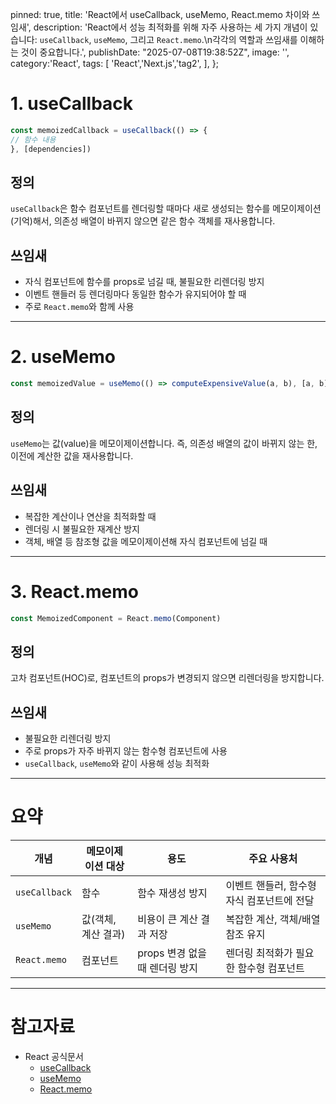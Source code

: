 
  pinned: true,
  title: 'React에서 useCallback, useMemo, React.memo 차이와 쓰임새',
  description: 'React에서 성능 최적화를 위해 자주 사용하는 세 가지 개념이 있습니다: `useCallback`, `useMemo`, 그리고 `React.memo`.\n각각의 역할과 쓰임새를 이해하는 것이 중요합니다.',
  publishDate: "2025-07-08T19:38:52Z",
  image: '',
  category:'React',
  tags: [
    'React','Next.js','tag2',
  ],
};

# 1. useCallback
```jsx
const memoizedCallback = useCallback(() => {
// 함수 내용
}, [dependencies])
```

## 정의
  `useCallback`은 함수 컴포넌트를 렌더링할 때마다 새로 생성되는 함수를 메모이제이션(기억)해서, 의존성 배열이 바뀌지 않으면 같은 함수 객체를 재사용합니다.

## 쓰임새
  - 자식 컴포넌트에 함수를 props로 넘길 때, 불필요한 리렌더링 방지  
  - 이벤트 핸들러 등 렌더링마다 동일한 함수가 유지되어야 할 때  
  - 주로 `React.memo`와 함께 사용

---

# 2. useMemo
```jsx
const memoizedValue = useMemo(() => computeExpensiveValue(a, b), [a, b])
```

## 정의
  `useMemo`는 값(value)을 메모이제이션합니다. 즉, 의존성 배열의 값이 바뀌지 않는 한, 이전에 계산한 값을 재사용합니다.

## 쓰임새
  - 복잡한 계산이나 연산을 최적화할 때  
  - 렌더링 시 불필요한 재계산 방지  
  - 객체, 배열 등 참조형 값을 메모이제이션해 자식 컴포넌트에 넘길 때

---

# 3. React.memo
```jsx
const MemoizedComponent = React.memo(Component)
```

## 정의
  고차 컴포넌트(HOC)로, 컴포넌트의 props가 변경되지 않으면 리렌더링을 방지합니다.

## 쓰임새
  - 불필요한 리렌더링 방지  
  - 주로 props가 자주 바뀌지 않는 함수형 컴포넌트에 사용  
  - `useCallback`, `useMemo`와 같이 사용해 성능 최적화

---

# 요약

| 개념           | 메모이제이션 대상  | 용도                      | 주요 사용처                            |
|----------------|-------------------|---------------------------|-------------------------------------|
| `useCallback`  | 함수              | 함수 재생성 방지           | 이벤트 핸들러, 함수형 자식 컴포넌트에 전달 |
| `useMemo`      | 값(객체, 계산 결과) | 비용이 큰 계산 결과 저장    | 복잡한 계산, 객체/배열 참조 유지        |
| `React.memo`   | 컴포넌트           | props 변경 없을 때 렌더링 방지 | 렌더링 최적화가 필요한 함수형 컴포넌트  |

---

# 참고자료

- React 공식문서  
  - [useCallback](https://react.dev/reference/react/useCallback)  
  - [useMemo](https://react.dev/reference/react/useMemo)  
  - [React.memo](https://react.dev/reference/react/memo)  